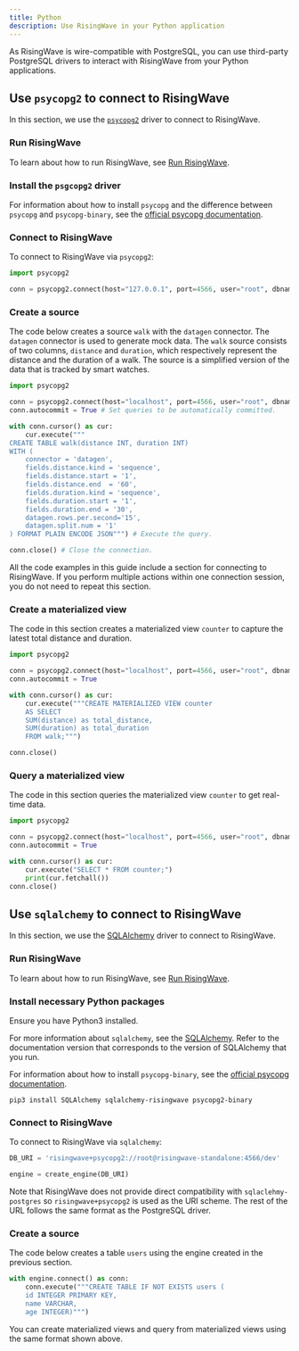 ```yaml
---
title: Python
description: Use RisingWave in your Python application
---
```

As RisingWave is wire-compatible with PostgreSQL, you can use third-party PostgreSQL drivers to interact with RisingWave from your Python applications.

## Use `psycopg2` to connect to RisingWave

In this section, we use the [`psycopg2`](https://pypi.org/project/psycopg2/) driver to connect to RisingWave.

### Run RisingWave

To learn about how to run RisingWave, see [Run RisingWave](/get-started.md#run-risingwave).


### Install the `psgcopg2` driver

For information about how to install `psycopg` and the difference between `psycopg` and `psycopg-binary`, see the [official psycopg documentation](https://www.psycopg.org/docs/install.html).


### Connect to RisingWave

To connect to RisingWave via `psycopg2`:

```python
import psycopg2

conn = psycopg2.connect(host="127.0.0.1", port=4566, user="root", dbname="dev")
```

### Create a source

The code below creates a source `walk` with the `datagen` connector. The `datagen` connector is used to generate mock data. The `walk` source consists of two columns, `distance` and `duration`, which respectively represent the distance and the duration of a walk. The source is a simplified version of the data that is tracked by smart watches.

```python
import psycopg2

conn = psycopg2.connect(host="localhost", port=4566, user="root", dbname="dev") # Connect to RisingWave.
conn.autocommit = True # Set queries to be automatically committed.

with conn.cursor() as cur:
    cur.execute("""
CREATE TABLE walk(distance INT, duration INT)
WITH (
    connector = 'datagen',
    fields.distance.kind = 'sequence',
    fields.distance.start = '1',
    fields.distance.end  = '60',
    fields.duration.kind = 'sequence',
    fields.duration.start = '1',
    fields.duration.end = '30',
    datagen.rows.per.second='15',
    datagen.split.num = '1'
) FORMAT PLAIN ENCODE JSON""") # Execute the query.

conn.close() # Close the connection.
```

<Note>All the code examples in this guide include a section for connecting to RisingWave. If you perform multiple actions within one connection session, you do not need to repeat this section.</Note>



### Create a materialized view

The code in this section creates a materialized view `counter` to capture the latest total distance and duration.

```python
import psycopg2

conn = psycopg2.connect(host="localhost", port=4566, user="root", dbname="dev")
conn.autocommit = True

with conn.cursor() as cur:
    cur.execute("""CREATE MATERIALIZED VIEW counter
    AS SELECT
    SUM(distance) as total_distance,
    SUM(duration) as total_duration
    FROM walk;""")

conn.close()
```

### Query a materialized view

The code in this section queries the materialized view `counter` to get real-time data.

```python
import psycopg2

conn = psycopg2.connect(host="localhost", port=4566, user="root", dbname="dev")
conn.autocommit = True

with conn.cursor() as cur:
    cur.execute("SELECT * FROM counter;")
    print(cur.fetchall())
conn.close()
```

## Use `sqlalchemy` to connect to RisingWave

In this section, we use the [SQLAlchemy](https://www.sqlalchemy.org) driver to connect to RisingWave.

### Run RisingWave

To learn about how to run RisingWave, see [Run RisingWave](/get-started.md#run-risingwave).

### Install necessary Python packages

Ensure you have Python3 installed.

For more information about `sqlalchemy`, see the [SQLAlchemy](https://www.sqlalchemy.org). Refer to the documentation version that corresponds to the version of SQLAlchemy that you run. 

For information about how to install `psycopg-binary`, see the [official psycopg documentation](https://www.psycopg.org/docs/install.html).

```terminal
pip3 install SQLAlchemy sqlalchemy-risingwave psycopg2-binary
```

### Connect to RisingWave

To connect to RisingWave via `sqlalchemy`:

```python
DB_URI = 'risingwave+psycopg2://root@risingwave-standalone:4566/dev'

engine = create_engine(DB_URI)
```

Note that RisingWave does not provide direct compatibility with `sqlaclehmy-postgres` so `risingwave+psycopg2` is used as the URI scheme. The rest of the URL follows the same format as the PostgreSQL driver. 

### Create a source

The code below creates a table `users` using the engine created in the previous section.

```python
with engine.connect() as conn:
    conn.execute("""CREATE TABLE IF NOT EXISTS users (
    id INTEGER PRIMARY KEY,
    name VARCHAR,
    age INTEGER)""")
```

You can create materialized views and query from materialized views using the same format shown above. 

